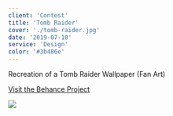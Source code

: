 ```yaml
---
client: 'Contest'
title: 'Tomb Raider'
cover: './tomb-raider.jpg'
date: '2019-07-10'
service: 'Design'
color: '#3b486e'
---
```


Recreation of a Tomb Raider Wallpaper (Fan Art)

[Visit the Behance Project](https://www.behance.net/gallery/43907099/Tomb-Raider)

![](./tomb-raider.jpg)
